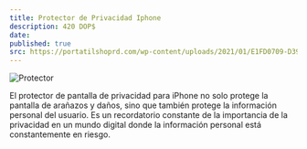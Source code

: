 ```yaml
---
title: Protector de Privacidad Iphone
description: 420 DOP$
date: 
published: true
src: https://portatilshoprd.com/wp-content/uploads/2021/01/E1FD0709-D399-4DC6-A769-C17BB29ED9EC.jpeg
---
```


![Protector](https://store.storeimages.cdn-apple.com/8756/as-images.apple.com/is/HPC02?wid=1144&hei=1144&fmt=jpeg&qlt=90&.v=1602896394000)

El protector de pantalla de privacidad para iPhone no solo protege la pantalla de arañazos y daños, sino que también protege la información personal del usuario. Es un recordatorio constante de la importancia de la privacidad en un mundo digital donde la información personal está constantemente en riesgo.